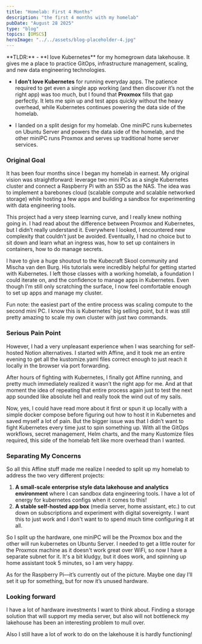 ```yaml
---
title: "Homelab: First 4 Months"
description: "the first 4 months with my homelab"
pubDate: "August 28 2025"
type: "blog"
topics: [OMSCS]
heroImage: "../../assets/blog-placeholder-4.jpg"
---
```



<CalloutDisclaimer>
**TLDR:** 
- **I love Kubernetes** for my homegrown data lakehouse. It gives me a place to practice GitOps, infrastructure management, scaling, and new data engineering technologies.

- **I don’t love Kubernetes** for running everyday apps. The patience required to get even a single app working (and then discover it’s not the right app) was too much, but I found that **Proxmox** fills that gap perfectly. It lets me spin up and test apps quickly without the heavy overhead, while Kubernetes continues powering the data side of the homelab.
	
- I landed on a split design for my homelab. One miniPC runs kubernetes on Ubuntu Server and powers the data side of the homelab, and the other miniPC runs Proxmox and serves up traditional home server services.
</CalloutDisclaimer>

### Original Goal
It has been four months since I began my homelab in earnest. My original vision was straightforward: leverage two mini PCs as a single Kubernetes cluster and connect a Raspberry Pi with an SSD as the NAS. The idea was to implement a barebones cloud (scalable compute and scalable networked storage) while hosting a few apps and building a sandbox for experimenting with data engineering tools.

This project had a very steep learning curve, and I really knew nothing going in. I had read about the difference between Proxmox and Kubernetes, but I didn’t really understand it. Everywhere I looked, I encountered new complexity that couldn’t just be avoided. Eventually, I had no choice but to sit down and learn what an ingress was, how to set up containers in containers, how to do manage secrets.

I have to give a huge shoutout to the Kubecraft Skool community and Mischa van den Burg. His tutorials were incredibly helpful for getting started with Kubernetes. I left those classes with a working homelab, a foundation I could iterate on, and the confidence to manage apps in Kubernetes. Even though I’m still only scratching the surface, I now feel comfortable enough to set up apps and manage my cluster.

Fun note: the easiest part of the entire process was scaling compute to the second mini PC. I know this is Kubernetes’ big selling point, but it was still pretty amazing to scale my own cluster with just two commands.

### Serious Pain Point
However, I had a very unpleasant experience when I was searching for self-hosted Notion alternatives. I started with Affine, and it took me an entire evening to get all the kustomize.yaml files correct enough to just reach it locally in the browser via port forwarding.

After hours of fighting with Kubernetes, I finally got Affine running, and pretty much immediately realized it wasn’t the right app for me. And at that moment the idea of repeating that entire process again just to test the next app sounded like absolute hell and really took the wind out of my sails.

Now, yes, I could have read more about it first or spun it up locally with a simple docker compose before figuring out how to host it in Kubernetes and saved myself a lot of pain. But the bigger issue was that I didn’t want to fight Kubernetes every time just to spin something up. With all the GitOps workflows, secret management, Helm charts, and the many Kustomize files required, this side of the homelab felt like more overhead than I wanted.

### Separating My Concerns
So all this Affine stuff made me realize I needed to split up my homelab to address the two very different projects:
1. **A small-scale enterprise style data lakehouse and analytics environment** where I can sandbox data engineering tools. I have a lot of energy for kubernetes configs when it comes to this!
2. **A stable self-hosted app box** (media server, home assistant, etc.) to cut down on subscriptions and experiment with digital sovereignty. I want this to just work and I don't want to to spend much time configuring it at all. 

So I split up the hardware, one miniPC will be the Proxmox box and the other will run kubernetes on Ubuntu Server. I needed to get a little router for the Proxmox machine as it doesn't work great over WiFi, so now I have a separate subnet for it. It's a bit kludgy, but it does work, and spinning up home assistant took 5 minutes, so I am very happy.  

As for the Raspberry Pi—it’s currently out of the picture. Maybe one day I’ll set it up for something, but for now it’s unused hardware.

### Looking forward
I have a lot of hardware investments I want to think about. Finding a storage solution that will support my media server, but also will not bottleneck my lakehouse has been an interesting problem to mull over. 

Also I still have a lot of work to do on the lakehouse it is hardly functioning!

